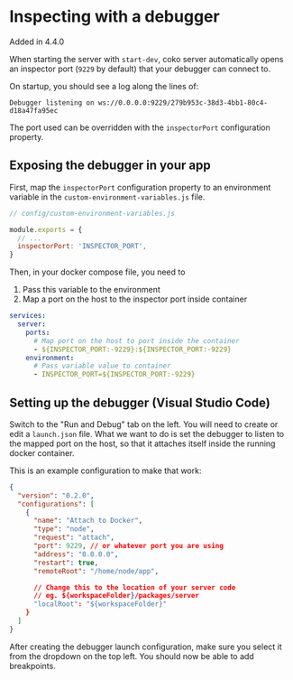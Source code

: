 
# Inspecting with a debugger

<Tag>Added in 4.4.0</Tag>

When starting the server with `start-dev`, coko server automatically opens an
inspector port (`9229` by default) that your debugger can connect to.

On startup, you should see a log along the lines of:
```
Debugger listening on ws://0.0.0.0:9229/279b953c-38d3-4bb1-80c4-d18a47fa95ec
```

The port used can be overridden with the `inspectorPort` configuration property.

## Exposing the debugger in your app

First, map the `inspectorPort` configuration property to an environment
variable in the `custom-environment-variables.js` file.

```js
// config/custom-environment-variables.js

module.exports = {
  // ...
  inspectorPort: 'INSPECTOR_PORT',
}
```

Then, in your docker compose file, you need to
1. Pass this variable to the environment
2. Map a port on the host to the inspector port inside container

```yml
services:
  server:
    ports:
      # Map port on the host to port inside the container
      - ${INSPECTOR_PORT:-9229}:${INSPECTOR_PORT:-9229}
    environment:
      # Pass variable value to container
      - INSPECTOR_PORT=${INSPECTOR_PORT:-9229}
```

## Setting up the debugger (Visual Studio Code)

Switch to the "Run and Debug" tab on the left. You will need to create or edit
a `launch.json` file. What we want to do is set the debugger to listen to the
mapped port on the host, so that it attaches itself inside the running docker
container.

This is an example configuration to make that work:
```json
{
  "version": "0.2.0",
  "configurations": [
    {
      "name": "Attach to Docker",
      "type": "node",
      "request": "attach",
      "port": 9229, // or whatever port you are using
      "address": "0.0.0.0",
      "restart": true,
      "remoteRoot": "/home/node/app",

      // Change this to the location of your server code
      // eg. ${workspaceFolder}/packages/server
      "localRoot": "${workspaceFolder}"
    }
  ]
}
```

After creating the debugger launch configuration, make sure you select it from
the dropdown on the top left. You should now be able to add breakpoints.
